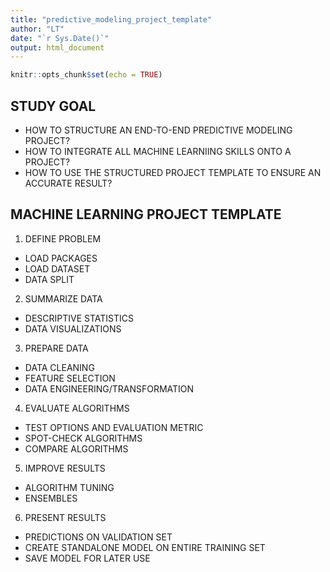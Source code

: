 ```yaml
---
title: "predictive_modeling_project_template"
author: "LT"
date: "`r Sys.Date()`"
output: html_document
---
```


```r
knitr::opts_chunk$set(echo = TRUE)
```


## STUDY GOAL
- HOW TO STRUCTURE AN END-TO-END PREDICTIVE MODELING PROJECT?
- HOW TO INTEGRATE ALL MACHINE LEARNIING SKILLS ONTO A PROJECT?
- HOW TO USE THE STRUCTURED PROJECT TEMPLATE TO ENSURE AN ACCURATE RESULT?


## MACHINE LEARNING PROJECT TEMPLATE
1. DEFINE PROBLEM
  - LOAD PACKAGES
  - LOAD DATASET
  - DATA SPLIT
2. SUMMARIZE DATA
  - DESCRIPTIVE STATISTICS
  - DATA VISUALIZATIONS
3. PREPARE DATA
  - DATA CLEANING
  - FEATURE SELECTION
  - DATA ENGINEERING/TRANSFORMATION
4. EVALUATE ALGORITHMS
  - TEST OPTIONS AND EVALUATION METRIC
  - SPOT-CHECK ALGORITHMS
  - COMPARE ALGORITHMS
5. IMPROVE RESULTS
  - ALGORITHM TUNING
  - ENSEMBLES
6. PRESENT RESULTS
  - PREDICTIONS ON VALIDATION SET
  - CREATE STANDALONE MODEL ON ENTIRE TRAINING SET
  - SAVE MODEL FOR LATER USE



